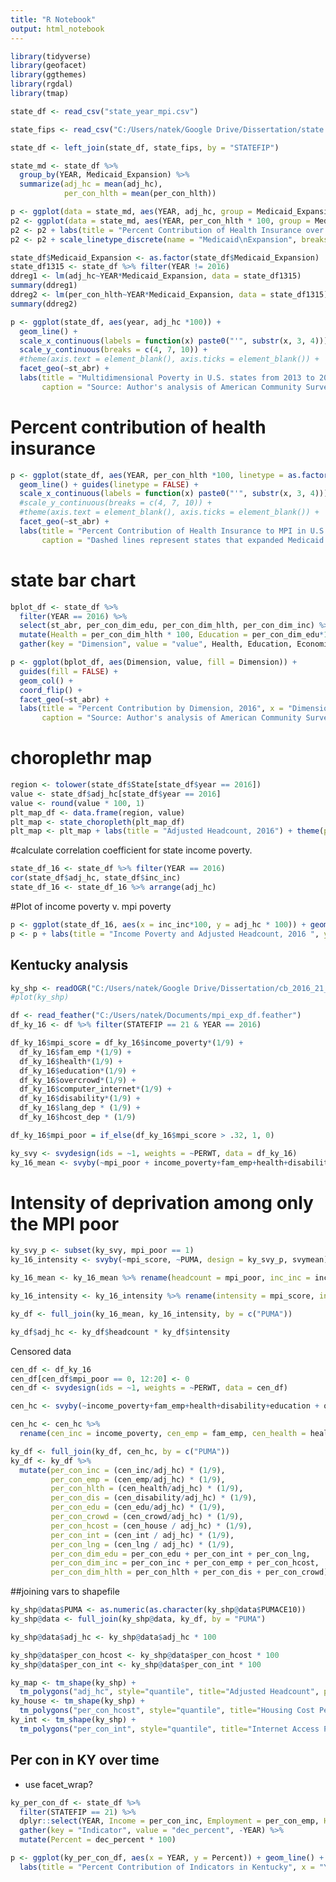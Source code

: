 ```yaml
---
title: "R Notebook"
output: html_notebook
---
```


```r
library(tidyverse)
library(geofacet)
library(ggthemes)
library(rgdal)
library(tmap)
```

```r
state_df <- read_csv("state_year_mpi.csv")
```

```r
state_fips <- read_csv("C:/Users/natek/Google Drive/Dissertation/state names and medicaid.csv")
```

```r
state_df <- left_join(state_df, state_fips, by = "STATEFIP")
```

```r
state_md <- state_df %>%
  group_by(YEAR, Medicaid_Expansion) %>%
  summarize(adj_hc = mean(adj_hc),
            per_con_hlth = mean(per_con_hlth))

p <- ggplot(data = state_md, aes(YEAR, adj_hc, group = Medicaid_Expansion)) + geom_line()
p2 <- ggplot(data = state_md, aes(YEAR, per_con_hlth * 100, group = Medicaid_Expansion, linetype = Medicaid_Expansion)) + geom_line()
p2 <- p2 + labs(title = "Percent Contribution of Health Insurance over time", x = "Year", y = "Percent Contribution of Health Insurance") + theme_tufte()
p2 <- p2 + scale_linetype_discrete(name = "Medicaid\nExpansion", breaks = c("1", "0"), labels = c("Yes", "No"))

```

```r
state_df$Medicaid_Expansion <- as.factor(state_df$Medicaid_Expansion)
state_df1315 <- state_df %>% filter(YEAR != 2016)
ddreg1 <- lm(adj_hc~YEAR*Medicaid_Expansion, data = state_df1315)
summary(ddreg1)
ddreg2 <- lm(per_con_hlth~YEAR*Medicaid_Expansion, data = state_df1315)
summary(ddreg2)
```



```r
p <- ggplot(state_df, aes(year, adj_hc *100)) +
  geom_line() +
  scale_x_continuous(labels = function(x) paste0("'", substr(x, 3, 4))) +
  scale_y_continuous(breaks = c(4, 7, 10)) +
  #theme(axis.text = element_blank(), axis.ticks = element_blank()) +
  facet_geo(~st_abr) +
  labs(title = "Multidimensional Poverty in U.S. states from 2013 to 2016", x = "Year", y = "Adjusted Headcount",
       caption = "Source: Author's analysis of American Community Survey data via IPUMS")
```

# Percent contribution of health insurance
```r
p <- ggplot(state_df, aes(YEAR, per_con_hlth *100, linetype = as.factor(Medicaid_Expansion))) +
  geom_line() + guides(linetype = FALSE) +
  scale_x_continuous(labels = function(x) paste0("'", substr(x, 3, 4))) +
  #scale_y_continuous(breaks = c(4, 7, 10)) +
  #theme(axis.text = element_blank(), axis.ticks = element_blank()) +
  facet_geo(~st_abr) +
  labs(title = "Percent Contribution of Health Insurance to MPI in U.S. states from 2013 to 2016", x = "Year", y = "Adjusted Headcount",
       caption = "Dashed lines represent states that expanded Medicaid \nSource: Author's analysis of American Community Survey data via IPUMS")
```


# state bar chart
```r
bplot_df <- state_df %>%
  filter(YEAR == 2016) %>%
  select(st_abr, per_con_dim_edu, per_con_dim_hlth, per_con_dim_inc) %>%
  mutate(Health = per_con_dim_hlth * 100, Education = per_con_dim_edu*100, Economic = per_con_dim_inc * 100) %>%
  gather(key = "Dimension", value = "value", Health, Education, Economic)

p <- ggplot(bplot_df, aes(Dimension, value, fill = Dimension)) +
  guides(fill = FALSE) +
  geom_col() +
  coord_flip() + 
  facet_geo(~st_abr) +
  labs(title = "Percent Contribution by Dimension, 2016", x = "Dimension", y = "Percent Contribution",
       caption = "Source: Author's analysis of American Community Survey data via IPUMS")
```



# choroplethr map
```r

region <- tolower(state_df$State[state_df$year == 2016])
value <- state_df$adj_hc[state_df$year == 2016]
value <- round(value * 100, 1)
plt_map_df <- data.frame(region, value)
plt_map <- state_choropleth(plt_map_df)
plt_map <- plt_map + labs(title = "Adjusted Headcount, 2016") + theme(plot.title = element_text(hjust = 0.5))
```

#calculate correlation coefficient for state income poverty. 
```r
state_df_16 <- state_df %>% filter(YEAR == 2016)
cor(state_df$adj_hc, state_df$inc_inc)
state_df_16 <- state_df_16 %>% arrange(adj_hc)
```

#Plot of income poverty v. mpi poverty
```r
p <- ggplot(state_df_16, aes(x = inc_inc*100, y = adj_hc * 100)) + geom_label(aes(label = st_abr))+ geom_smooth(method = "lm", se = FALSE)
p <- p + labs(title = "Income Poverty and Adjusted Headcount, 2016 ", y = "Adjusted Headcount", x = "Income Poverty") + theme_tufte()
```

## Kentucky analysis

```r
ky_shp <- readOGR("C:/Users/natek/Google Drive/Dissertation/cb_2016_21_puma10_500k", layer = "cb_2016_21_puma10_500k", GDAL1_integer64_policy = TRUE) 
#plot(ky_shp)
```

```r
df <- read_feather("C:/Users/natek/Documents/mpi_exp_df.feather")
df_ky_16 <- df %>% filter(STATEFIP == 21 & YEAR == 2016)
```

```r
df_ky_16$mpi_score = df_ky_16$income_poverty*(1/9) + 
  df_ky_16$fam_emp *(1/9) + 
  df_ky_16$health*(1/9) + 
  df_ky_16$education*(1/9) +
  df_ky_16$overcrowd*(1/9) +
  df_ky_16$computer_internet*(1/9) + 
  df_ky_16$disability*(1/9) +
  df_ky_16$lang_dep * (1/9) +
  df_ky_16$hcost_dep * (1/9)

df_ky_16$mpi_poor = if_else(df_ky_16$mpi_score > .32, 1, 0)
```


```r
ky_svy <- svydesign(ids = ~1, weights = ~PERWT, data = df_ky_16)
ky_16_mean <- svyby(~mpi_poor + income_poverty+fam_emp+health+disability+education + overcrowd+hcost_dep+computer_internet+lang_dep, ~PUMA, design = ky_svy, svymean)
```


# Intensity of deprivation among only the MPI poor
```r
ky_svy_p <- subset(ky_svy, mpi_poor == 1)
ky_16_intensity <- svyby(~mpi_score, ~PUMA, design = ky_svy_p, svymean)
```

```r
ky_16_mean <- ky_16_mean %>% rename(headcount = mpi_poor, inc_inc = income_poverty, inc_emp = fam_emp, inc_health = health, inc_dis = disability, inc_edu = education, inc_crowd = overcrowd, inc_house = hcost_dep, inc_int = computer_internet, inc_lng = lang_dep, se_headcount = se.mpi_poor, se_inc_inc = se.income_poverty, se_inc_emp = se.fam_emp, se_inc_health = se.health, se_inc_dis = se.disability, se_inc_edu = se.education, se_inc_crowd = se.overcrowd, se_inc_house = se.hcost_dep, se_inc_int = se.computer_internet, se_inc_lng = se.lang_dep)

ky_16_intensity <- ky_16_intensity %>% rename(intensity = mpi_score, int_se = se)

ky_df <- full_join(ky_16_mean, ky_16_intensity, by = c("PUMA"))

ky_df$adj_hc <- ky_df$headcount * ky_df$intensity

```

Censored data
```r
cen_df <- df_ky_16
cen_df[cen_df$mpi_poor == 0, 12:20] <- 0
cen_df <- svydesign(ids = ~1, weights = ~PERWT, data = cen_df)
```

```r
cen_hc <- svyby(~income_poverty+fam_emp+health+disability+education + overcrowd+hcost_dep+computer_internet+lang_dep, ~PUMA, design = cen_df, svymean)
```

```r
cen_hc <- cen_hc %>%
  rename(cen_inc = income_poverty, cen_emp = fam_emp, cen_health = health, cen_disability = disability, cen_edu = education, cen_crowd = overcrowd, cen_house = hcost_dep, cen_int = computer_internet, cen_lng = lang_dep, se_cen_inc = se.income_poverty, se_cen_emp = se.fam_emp, se_cen_health = se.health, se_cen_disability = se.disability, se_cen_edu = se.education, se_cen_crowd = se.overcrowd, se_cen_house = se.hcost_dep, se_cen_int = se.computer_internet, se_cen_lng = se.lang_dep)
```


```r
ky_df <- full_join(ky_df, cen_hc, by = c("PUMA"))
ky_df <- ky_df %>%
  mutate(per_con_inc = (cen_inc/adj_hc) * (1/9),
         per_con_emp = (cen_emp/adj_hc) * (1/9),
         per_con_hlth = (cen_health/adj_hc) * (1/9),
         per_con_dis = (cen_disability/adj_hc) * (1/9),
         per_con_edu = (cen_edu/adj_hc) * (1/9),
         per_con_crowd = (cen_crowd/adj_hc) * (1/9),
         per_con_hcost = (cen_house / adj_hc) * (1/9),
         per_con_int = (cen_int / adj_hc) * (1/9),
         per_con_lng = (cen_lng / adj_hc) * (1/9), 
         per_con_dim_edu = per_con_edu + per_con_int + per_con_lng,
         per_con_dim_inc = per_con_inc + per_con_emp + per_con_hcost,
         per_con_dim_hlth = per_con_hlth + per_con_dis + per_con_crowd)
```

##joining vars to shapefile

```r
ky_shp@data$PUMA <- as.numeric(as.character(ky_shp@data$PUMACE10))
ky_shp@data <- full_join(ky_shp@data, ky_df, by = "PUMA")
```

```r
ky_shp@data$adj_hc <- ky_shp@data$adj_hc * 100
```

```r
ky_shp@data$per_con_hcost <- ky_shp@data$per_con_hcost * 100
ky_shp@data$per_con_int <- ky_shp@data$per_con_int * 100

```


```r
ky_map <- tm_shape(ky_shp) +
  tm_polygons("adj_hc", style="quantile", title="Adjusted Headcount", palette = "Blues")
ky_house <- tm_shape(ky_shp) +
  tm_polygons("per_con_hcost", style="quantile", title="Housing Cost Percent Contribution", palette = "Blues")
ky_int <- tm_shape(ky_shp) +
  tm_polygons("per_con_int", style="quantile", title="Internet Access Percent Contribution", palette = "Blues")
```

## Per con in KY over time

- use facet_wrap?
```r
ky_per_con_df <- state_df %>% 
  filter(STATEFIP == 21) %>%
  dplyr::select(YEAR, Income = per_con_inc, Employment = per_con_emp, Health = per_con_hlth, Disability = per_con_dis, Education = per_con_edu, Overcrowding = per_con_crowd, 'Housing Cost' = per_con_hcost, Internet = per_con_int, Language = per_con_lng) %>%
  gather(key = "Indicator", value = "dec_percent", -YEAR) %>%
  mutate(Percent = dec_percent * 100)
```

```r
p <- ggplot(ky_per_con_df, aes(x = YEAR, y = Percent)) + geom_line() + facet_wrap(~Indicator) + 
  labs(title = "Percent Contribution of Indicators in Kentucky", x = "Year", y = "Percent") + theme_bw()
```

